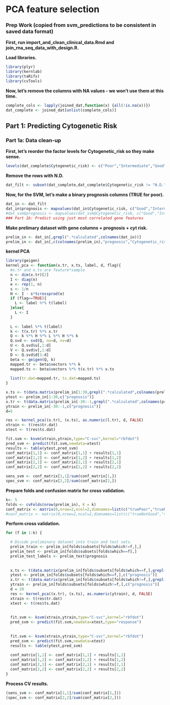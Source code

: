 PCA feature selection
========================================================

### Prep Work (copied from svm_predictions to be consistent in saved data format)

**First, run import_and_clean_clinical_data.Rmd and join_rna_seq_data_with_design.R.**

**Load libraries.**
```r
library(plyr)
library(kernlab)
library(taRifx)
library(cvTools)
```

**Now, let's remove the columns with NA values - we won't use them at this time.**
```r
complete_cols <- lapply(joined_dat,function(x) {all(!is.na(x))})
dat_complete <- joined_dat[unlist(complete_cols)]
```

Part 1: Predicting Cytogenetic Risk
-------------------------

### Part 1a: Data clean-up

**First, let's reorder the factor levels for Cytogenetic_risk so they make sense.**
```r
levels(dat_complete$Cytogenetic_risk) <- c("Poor","Intermediate","Good","N.D.")
```

**Remove the rows with N.D.**
```r
dat_filt <- subset(dat_complete,dat_complete$Cytogenetic_risk != "N.D.")
```

**Now, for the SVM, let's make a binary prognosis columns (TRUE for poor).**
```r
dat_in <- dat_filt
dat_in$prognosis <- mapvalues(dat_in$Cytogenetic_risk, c("Good","Intermediate","Poor"), c(0,0,1), warn_missing = TRUE)
#dat_svm$prognosis <- mapvalues(dat_svm$Cytogenetic_risk, c("Good","Intermediate","Poor"), c(TRUE,FALSE,FALSE), warn_missing = TRUE)
### Part 1b: Predict using just most correlated gene features
```

**Make prelimary dataset with gene columns + prognosis + cyt risk.**
```r
prelim_in <- dat_in[,grepl(".*calculated",colnames(dat_in))]
prelim_in <- dat_in[,c(colnames(prelim_in),"prognosis","Cytogenetic_risk")]
```

**kernel PCA**
```r
library(geigen)
kernel_pca <- function(x.tr, x.ts, label, d, flag){
  #x.tr and x.ts are feature*sample
  n <- dim(x.tr)[2]
  I <- diag(n)
  e <- rep(1, n)
  s <- 1/n
  H <- I - s*tcrossprod(e)
  if (flag==TRUE){
    L <- label %*% t(label)
  }else{
    L <- I    
  }
    
  L <- label %*% t(label)
  k <- t(x.tr) %*% x.tr
  Q <- k %*% H %*% L %*% H %*% k
  Q.svd <- svd(Q, nu=d, nv=d)
  U <- Q.svd$u[,1:d]
  V <- Q.svd$v[,1:d]
  D <- Q.svd$d[1:d]
  beta <- geigen(Q, k)
  mapped.tr <- beta$vectors %*% k
  mapped.ts <- beta$vectors %*% t(x.tr) %*% x.ts
  
  list(tr.dat=mapped.tr, ts.dat=mapped.ts)
}

```

```r
x.ts <- t(data.matrix(prelim_in[1:30,grepl(".*calculated",colnames(prelim_in))]))
ytest <- prelim_in[1:30,c("prognosis")]
x.tr <- t(data.matrix(prelim_in[-30:-1,grepl(".*calculated",colnames(prelim_in))]))
ytrain <- prelim_in[-30:-1,c("prognosis")]
d=5

res <- kernel_pca((x.tr), (x.ts), as.numeric(l.tr), d, FALSE)
xtrain <- t(res$tr.dat)
xtest <- t(res$ts.dat)

fit.svm <- ksvm(xtrain,ytrain,type="C-svc",kernel="rbfdot")
pred_svm <- predict(fit.svm,newdata=xtest)
results <- table(ytest,pred_svm)
conf_matrix[1,1] <- conf_matrix[1,1] + results[1,1]
conf_matrix[1,2] <- conf_matrix[1,2] + results[1,2]
conf_matrix[2,1] <- conf_matrix[2,1] + results[2,1]
conf_matrix[2,2] <- conf_matrix[2,2] + results[2,2] 

sens_svm <- conf_matrix[1,1]/sum(conf_matrix[1,])
spec_svm <- conf_matrix[2,2]/sum(conf_matrix[2,])
```








**Prepare folds and confusion matrix for cross validation.**
```r
k<- 5
folds <- cvFolds(nrow(prelim_in), K = k)
conf_matrix <- matrix(0,nrow=2,ncol=2,dimnames=list(c("truePoor","trueNotPoor"),c("predPoor","predNotPoor")))
#conf_matrix <- matrix(0,nrow=2,ncol=2,dimnames=list(c("trueNotGood","trueGood"),c("predNotGood","predGood")))
```

**Perform cross validation.**
```r
for (f in 1:k) {

  # Divide preliminary dataset into train and test sets.
  prelim_train <- prelim_in[folds$subsets[folds$which!=f,],]
  prelim_test <- prelim_in[folds$subsets[folds$which==f],]
  prelim_test_labels <- prelim_test$prognosis
  
  
  x.ts <- t(data.matrix(prelim_in[folds$subsets[folds$which==f,],grepl(".*calculated",colnames(prelim_in))]))
  ytest <- prelim_in[folds$subsets[folds$which==f,],c("prognosis")]
  x.tr <- t(data.matrix(prelim_in[folds$subsets[folds$which!=f,],grepl(".*calculated",colnames(prelim_in))]))
  ytrain <- prelim_in[folds$subsets[folds$which!=f,],c("prognosis")]
  d = 20
  res <- kernel_pca((x.tr), (x.ts), as.numeric(ytrain), d, FALSE)
  xtrain <- t(res$tr.dat)
  xtest <- t(res$ts.dat)
  
  
  fit.svm <- ksvm(xtrain,ytrain,type="C-svc",kernel="rbfdot")
  pred_svm <- predict(fit.svm,newdata=xtest,type="response")
  
  
  fit.svm <- ksvm(xtrain,ytrain,type="C-svc",kernel="rbfdot")
  pred_svm <- predict(fit.svm,newdata=xtest)
  results <- table(ytest,pred_svm)
  
  conf_matrix[1,1] <- conf_matrix[1,1] + results[1,1]
  conf_matrix[1,2] <- conf_matrix[1,2] + results[1,2]
  conf_matrix[2,1] <- conf_matrix[2,1] + results[2,1]
  conf_matrix[2,2] <- conf_matrix[2,2] + results[2,2] 
}
```

**Process CV results.**
```r
(sens_svm <- conf_matrix[1,1]/sum(conf_matrix[1,]))
(spec_svm <- conf_matrix[2,2]/sum(conf_matrix[2,]))

```


